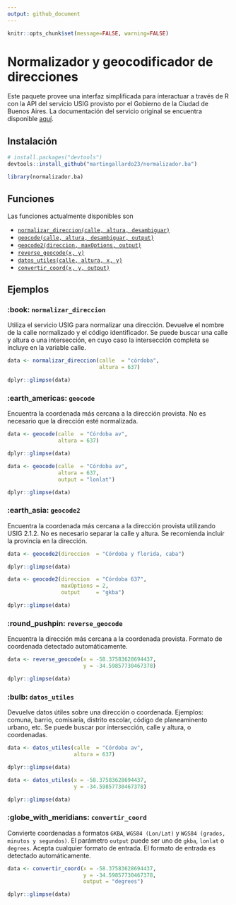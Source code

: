 ```yaml
---
output: github_document
---
```


```r
knitr::opts_chunk$set(message=FALSE, warning=FALSE)
```
# Normalizador y geocodificador de direcciones

Este paquete provee una interfaz simplificada para interactuar a través de R con la API del servicio USIG provisto por el Gobierno de la Ciudad de Buenos Aires. La documentación del servicio original se encuentra disponible [aquí](https://usig.buenosaires.gob.ar/apis/).

## Instalación
```r
# install.packages("devtools")
devtools::install_github("martingallardo23/normalizador.ba")
```
```r
library(normalizador.ba)
```
## Funciones

Las funciones actualmente disponibles son

- [`normalizar_direccion(calle, altura, desambiguar)`](#book-normalizar_direccion)
- [`geocode(calle, altura, desambiguar, output)`](#earth_americas-geocode)
- [`geocode2(direccion, maxOptions, output)`](#earth_asia-geocode2)
- [`reverse_geocode(x, y)`](#round_pushpin-reverse_geocode)
- [`datos_utiles(calle, altura, x, y)`](#bulb-datos_utiles)
- [`convertir_coord(x, y, output)`](#globe_with_meridians-convertir_coord)

## Ejemplos

### :book: `normalizar_direccion`

Utiliza el servicio USIG para normalizar una dirección. Devuelve el nombre de la calle normalizado y el código identificador. Se puede buscar una calle y altura o una intersección, en cuyo caso la intersección completa se incluye en la variable calle. 

```r
data <- normalizar_direccion(calle  = "córdoba", 
                             altura = 637)

dplyr::glimpse(data)

```

### :earth_americas: `geocode`

Encuentra la coordenada más cercana a la dirección provista. No es necesario que la dirección esté normalizada. 
 
```r
data <- geocode(calle  = "Córdoba av",
                altura = 637)

dplyr::glimpse(data)
```
```r
data <- geocode(calle  = "Córdoba av",
                altura = 637,
                output = "lonlat")

dplyr::glimpse(data)
```

### :earth_asia: `geocode2`

Encuentra la coordenada más cercana a la dirección provista utilizando
USIG 2.1.2. No es necesario separar la calle y altura. Se recomienda 
incluir la provincia en la dirección.
 
```r
data <- geocode2(direccion  = "Córdoba y florida, caba")

dplyr::glimpse(data)
```
```r
data <- geocode2(direccion  = "Córdoba 637",
                 maxOptions = 2,
                 output     = "gkba")

dplyr::glimpse(data)
```
### :round_pushpin: `reverse_geocode`

Encuentra la dirección más cercana a la coordenada provista. Formato de coordenada detectado automáticamente.
 
```r
data <- reverse_geocode(x = -58.37583628694437,
                        y = -34.59857730467378)

dplyr::glimpse(data)
```

### :bulb: `datos_utiles`

Devuelve datos útiles sobre una dirección o coordenada. Ejemplos: comuna,
barrio, comisaría, distrito escolar, código de planeaminento urbano, etc. Se puede buscar por intersección, calle y altura, o coordenadas.
 
```r
data <- datos_utiles(calle  = "Córdoba av",
                     altura = 637)

dplyr::glimpse(data)
```
```r
data <- datos_utiles(x = -58.37583628694437,
                     y = -34.59857730467378)

dplyr::glimpse(data)

```

### :globe_with_meridians: `convertir_coord`

Convierte coordenadas a formatos `GKBA`, `WGS84 (Lon/Lat)` y `WGS84 (grados, minutos y segundos)`. El parámetro `output` puede ser uno de `gkba`, `lonlat` o `degrees`.
Acepta cualquier formato de entrada. El formato de entrada es detectado automáticamente.
 
```r
data <- convertir_coord(x = -58.37583628694437,
                        y = -34.59857730467378,
                        output = "degrees")

dplyr::glimpse(data)

```